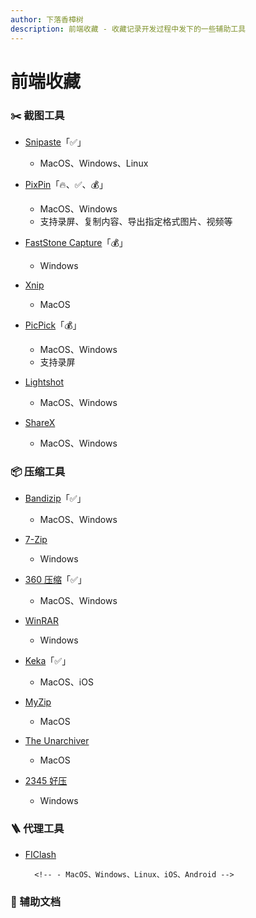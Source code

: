 ```yaml
---
author: 下落香樟树
description: 前端收藏 - 收藏记录开发过程中发下的一些辅助工具
---
```


# 前端收藏

### ✂️ 截图工具

- [Snipaste](https://zh.snipaste.com/)「✅」

    - MacOS、Windows、Linux

- [PixPin](https://pixpin.cn/)「🔥、✅、💰」

    - MacOS、Windows
    - 支持录屏、复制内容、导出指定格式图片、视频等

- [FastStone Capture](https://www.faststonecapture.cn/)「💰」

    - Windows

- [Xnip](https://zh.xnipapp.com/)

    - MacOS

- [PicPick](https://picpick.app/zh/)「💰」

    - MacOS、Windows
    - 支持录屏

- [Lightshot](https://app.prntscr.com/zh-cn/index.html)

    - MacOS、Windows

- [ShareX](https://getsharex.com/)
    - MacOS、Windows

### 📦 压缩工具

- [Bandizip](https://www.bandisoft.com/bandizip/)「✅」
    - MacOS、Windows
- [7-Zip](https://www.7-zip.org/)

    - Windows

- [360 压缩](https://yasuo.360.cn/)「✅」

    - MacOS、Windows

- [WinRAR](https://www.winrar.com.cn/)

    - Windows

- [Keka](https://www.keka.io/zh-cn/)「✅」

    - MacOS、iOS

- [MyZip](https://www.myzip.vip/)

    - MacOS

- [The Unarchiver](https://theunarchiver.com/)

    - MacOS

- [2345 好压](https://www.2345haoya.top/)
    - Windows

### 🪜 代理工具

- [FIClash](https://github.com/chen08209/FlClash/releases)

        <!-- - MacOS、Windows、Linux、iOS、Android -->

<!-- - [Clash Verge Rev](https://www.clashverge.dev/)

    - MacOS、Windows、Linux

- [Clash Nyanpasu](https://nyanpasu.elaina.moe/zh-CN/)

    - MacOS、Windows、Linux

- [Karing](https://getkaring.com/)

    - MacOS、Windows、Android、iOS

- [Mihomo Party L1](https://mihomo.party/)
- [Mihomo Party L2](https://mihomoparty.net/)
    - MacOS、Windows、Linux -->

### 📝 辅助文档
